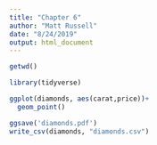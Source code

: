 ```yaml
---
title: "Chapter 6"
author: "Matt Russell"
date: "8/24/2019"
output: html_document
---
```


```r
getwd()
```

```r
library(tidyverse)

ggplot(diamonds, aes(carat,price))+
  geom_point()

ggsave('diamonds.pdf')
write_csv(diamonds, "diamonds.csv")

```